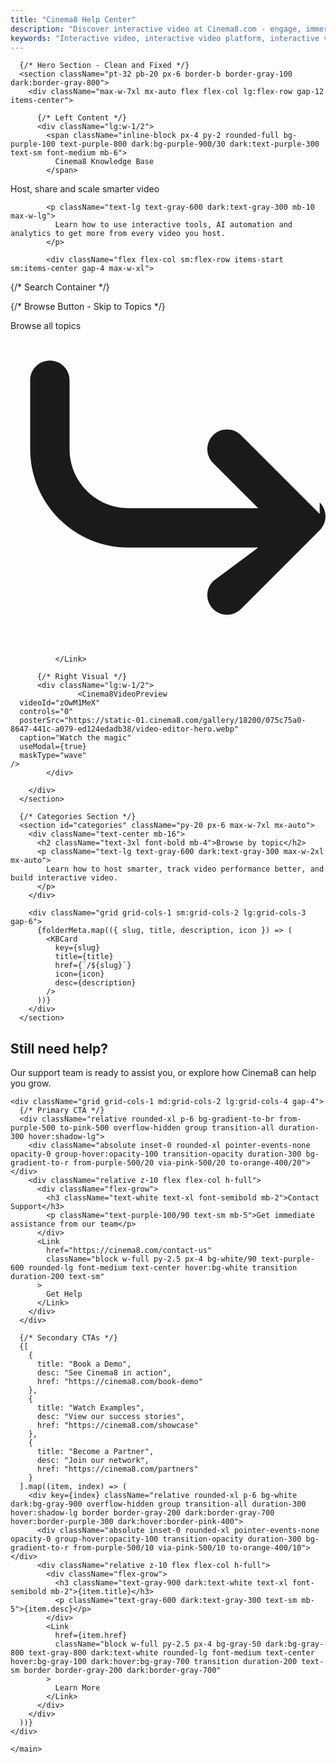 ```yaml
---
title: "Cinema8 Help Center"
description: "Discover interactive video at Cinema8.com - engage, immerse, and captivate with interactive storytelling and groundbreaking experiences"
keywords: "Interactive video, interactive video platform, interactive video software, video engagement tools"
---
```




<main className="min-h-screen  text-gray-900 dark:text-white transition-colors duration-200">
      <Navbar />

      {/* Hero Section - Clean and Fixed */}
      <section className="pt-32 pb-20 px-6 border-b border-gray-100 dark:border-gray-800">
        <div className="max-w-7xl mx-auto flex flex-col lg:flex-row gap-12 items-center">

          {/* Left Content */}
          <div className="lg:w-1/2">
            <span className="inline-block px-4 py-2 rounded-full bg-purple-100 text-purple-800 dark:bg-purple-900/30 dark:text-purple-300 text-sm font-medium mb-6">
              Cinema8 Knowledge Base
            </span>

   <div className="not-prose text-3xl sm:text-4xl md:text-5xl font-bold leading-[1.2] text-gray-900 dark:text-white mb-6">
  <span className="block">Host, share and scale</span>
  <span className="block text-purple-600">  smarter video </span>
</div>
            
            <p className="text-lg text-gray-600 dark:text-gray-300 mb-10 max-w-lg">
              Learn how to use interactive tools, AI automation and analytics to get more from every video you host.
            </p>

            <div className="flex flex-col sm:flex-row items-start sm:items-center gap-4 max-w-xl">
  {/* Search Container */}
  <div className="flex-1 w-full">
    <div
      id="sparc-search-container"
      data-mode="inline"
      className="w-full"
      role="search"
      aria-label="Search articles, features or how-tos…"
    ></div>
  </div>

  {/* Browse Button - Skip to Topics */}
  <Link
                href="#categories"
                className="scroll-smooth px-5 py-3 text-sm font-medium border border-purple-600 text-purple-600 rounded-lg hover:bg-purple-50 dark:hover:bg-purple-900/20 transition inline-flex items-center gap-2"
              >
                Browse all topics
                <svg xmlns="http://www.w3.org/2000/svg" viewBox="0 0 512 512" fill="currentColor" className="w-6 h-6 rotate-90">
  <path d="M502.6 278.6c12.5 12.5 12.5 32.8 0 45.3l-128 128c-12.5 12.5-32.8 12.5-45.3 0s-12.5-32.8 0-45.3L402.7 352H192c-88.4 0-160-71.6-160-160V80c0-17.7 14.3-32 32-32s32 14.3 32 32v112c0 52.9 43.1 96 96 96h210.7l-73.4-73.4c-12.5-12.5-12.5-32.8 0-45.3s32.8-12.5 45.3 0l128 128z"/>
</svg>

              </Link>
</div>
          </div>

          {/* Right Visual */}
          <div className="lg:w-1/2">
                   <Cinema8VideoPreview
      videoId="zOwM1MeX"
      controls="0"
      posterSrc="https://static-01.cinema8.com/gallery/18200/075c75a0-8647-441c-a079-ed124edadb38/video-editor-hero.webp"
      caption="Watch the magic"
      useModal={true}
      maskType="wave"
    />
            </div>
 
        </div>
      </section>

      {/* Categories Section */}
      <section id="categories" className="py-20 px-6 max-w-7xl mx-auto">
        <div className="text-center mb-16">
          <h2 className="text-3xl font-bold mb-4">Browse by topic</h2>
          <p className="text-lg text-gray-600 dark:text-gray-300 max-w-2xl mx-auto">
            Learn how to host smarter, track video performance better, and build interactive video.
          </p>
        </div>

        <div className="grid grid-cols-1 sm:grid-cols-2 lg:grid-cols-3 gap-6">
          {folderMeta.map(({ slug, title, description, icon }) => (
            <KBCard
              key={slug}
              title={title}
              href={`/${slug}`}
              icon={icon}
              desc={description}
            />
          ))}
        </div>
      </section>

<section className="py-16 px-6 bg-white dark:bg-gray-950">
  <div className="max-w-6xl mx-auto">
    <div className="text-center mb-12">
      <h2 className="text-3xl font-medium text-gray-900 dark:text-white mb-3">
        Still need help?
      </h2>
      <p className="text-lg text-gray-600 dark:text-gray-300 max-w-2xl mx-auto">
        Our support team is ready to assist you, or explore how Cinema8 can help you grow.
      </p>
    </div>

    <div className="grid grid-cols-1 md:grid-cols-2 lg:grid-cols-4 gap-4">
      {/* Primary CTA */}
      <div className="relative rounded-xl p-6 bg-gradient-to-br from-purple-500 to-pink-500 overflow-hidden group transition-all duration-300 hover:shadow-lg">
        <div className="absolute inset-0 rounded-xl pointer-events-none opacity-0 group-hover:opacity-100 transition-opacity duration-300 bg-gradient-to-r from-purple-500/20 via-pink-500/20 to-orange-400/20"></div>
        <div className="relative z-10 flex flex-col h-full">
          <div className="flex-grow">
            <h3 className="text-white text-xl font-semibold mb-2">Contact Support</h3>
            <p className="text-purple-100/90 text-sm mb-5">Get immediate assistance from our team</p>
          </div>
          <Link
            href="https://cinema8.com/contact-us"
            className="block w-full py-2.5 px-4 bg-white/90 text-purple-600 rounded-lg font-medium text-center hover:bg-white transition duration-200 text-sm"
          >
            Get Help
          </Link>
        </div>
      </div>

      {/* Secondary CTAs */}
      {[
        { 
          title: "Book a Demo", 
          desc: "See Cinema8 in action",
          href: "https://cinema8.com/book-demo"
        },
        { 
          title: "Watch Examples", 
          desc: "View our success stories",
          href: "https://cinema8.com/showcase"
        },
        { 
          title: "Become a Partner", 
          desc: "Join our network",
          href: "https://cinema8.com/partners"
        }
      ].map((item, index) => (
        <div key={index} className="relative rounded-xl p-6 bg-white dark:bg-gray-900 overflow-hidden group transition-all duration-300 hover:shadow-lg border border-gray-200 dark:border-gray-700 hover:border-purple-300 dark:hover:border-pink-400">
          <div className="absolute inset-0 rounded-xl pointer-events-none opacity-0 group-hover:opacity-100 transition-opacity duration-300 bg-gradient-to-r from-purple-500/10 via-pink-500/10 to-orange-400/10"></div>
          <div className="relative z-10 flex flex-col h-full">
            <div className="flex-grow">
              <h3 className="text-gray-900 dark:text-white text-xl font-semibold mb-2">{item.title}</h3>
              <p className="text-gray-600 dark:text-gray-300 text-sm mb-5">{item.desc}</p>
            </div>
            <Link
              href={item.href}
              className="block w-full py-2.5 px-4 bg-gray-50 dark:bg-gray-800 text-gray-800 dark:text-white rounded-lg font-medium text-center hover:bg-gray-100 dark:hover:bg-gray-700 transition duration-200 text-sm border border-gray-200 dark:border-gray-700"
            >
              Learn More
            </Link>
          </div>
        </div>
      ))}
    </div>
  </div>
</section>

    </main>